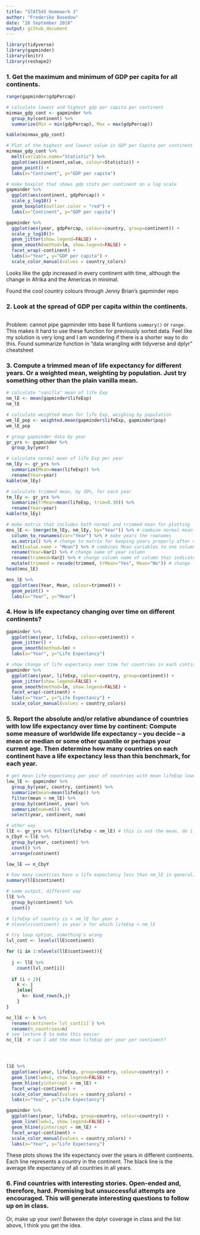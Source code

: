 ```yaml
---
title: "STAT545 Homework 3"
author: "Frederike Basedow"
date: "26 September 2018"
output: github_document
---
```


```r
library(tidyverse)
library(gapminder)
library(knitr)
library(reshape2)
```

### 1. Get the maximum and minimum of GDP per capita for all continents.

```r
range(gapminder$gdpPercap)

# calculate lowest and highest gdp per capita per continent
minmax_gdp_cont <- gapminder %>% 
  group_by(continent) %>% 
  summarize(Min = min(gdpPercap), Max = max(gdpPercap))

kable(minmax_gdp_cont)

# Plot of the highest and lowest value in GDP per Capita per continent
minmax_gdp_cont %>% 
  melt(variable.name="Statistic") %>% 
  ggplot(aes(continent,value, colour=Statistic)) + 
  geom_point() +
  labs(x="Continent", y="GDP per capita")

# make boxplot that shows gdp stats per continent on a log scale
gapminder %>%  
  ggplot(aes(continent, gdpPercap)) +
  scale_y_log10() +
  geom_boxplot(outlier.color = "red") +
  labs(x="Continent", y="GDP per capita")

gapminder %>% 
  ggplot(aes(year, gdpPercap, colour=country, group=continent)) +
  scale_y_log10()+
  geom_jitter(show.legend=FALSE) +
  geom_smooth(method=lm, show.legend=FALSE) +
  facet_wrap(~continent) +
  labs(x="Year", y="GDP per capita") +
  scale_color_manual(values = country_colors)

```

Looks like the gdp increased in every continent with time, although the change in Afrika and the Americas in minimal.

Found the cool country colours through Jenny Brian's gapminder repo


### 2. Look at the spread of GDP per capita within the continents.

```r

```

Problem: cannot pipe gapminder into base R funtions `summary()` or `range`. This makes it hard to use these function for previously sorted data. Feel like my solution is very long and I am wondering if there is a shorter way to do this. Found summarize function in "data wrangling with tidyverse and dplyr" cheatsheet


### 3. Compute a trimmed mean of life expectancy for different years. Or a weighted mean, weighting by population. Just try something other than the plain vanilla mean.

```r
# calculate "vanilla" mean of life Exp
nm_lE <- mean(gapminder$lifeExp)
nm_lE

# calculate weighted mean for life Exp, weighing by population
wm_lE_pop <- weighted.mean(gapminder$lifeExp, gapminder$pop)
wm_lE_pop

# group gapminder data by year
gr_yrs <- gapminder %>% 
  group_by(year)

# calculate normal mean of life Exp per year
nm_lEy <- gr_yrs %>% 
  summarize(Mean=mean(lifeExp)) %>% 
  rename(Year=year)
kable(nm_lEy)

# calculate trimmed mean, by 30%, for each year
tm_lEy <- gr_yrs %>% 
  summarize(trMean=mean(lifeExp, trim=0.30)) %>% 
  rename(Year=year)
kable(tm_lEy)

# make matrix that includes both normal and trimmed mean for plotting
mns_lE <- (merge(tm_lEy, nm_lEy, by="Year")) %>% # combine normal mean and trimmed mean data
  column_to_rownames(var="Year") %>% # make years the rownames
  as.matrix() %>% # change to matrix for keeping years properly after melting
  melt(value.name = "Mean") %>% # combines Mean variables to one column with values and one column with respective labels
  rename(Year=Var1) %>% # change name of year column
  rename(trimmed=Var2) %>% # change column name of column that indicates if mean has bene trimmed
  mutate(trimmed = recode(trimmed, trMean="Yes", Mean="No")) # change level names of trimmed variable
head(mns_lE)

mns_lE %>% 
  ggplot(aes(Year, Mean, colour=trimmed)) +
  geom_point() +
  labs(x="Year", y="Mean")


```


### 4. How is life expectancy changing over time on different continents?

```r
gapminder %>% 
  ggplot(aes(year, lifeExp, colour=continent)) +
  geom_jitter() +
  geom_smooth(method=lm) +
  labs(x="Year", y="Life Expectancy") 

# show change of life expectancy over time for countries in each continent
gapminder %>% 
  ggplot(aes(year, lifeExp, colour=country, group=continent)) +
  geom_jitter(show.legend=FALSE) +
  geom_smooth(method=lm, show.legend=FALSE) +
  facet_wrap(~continent) +
  labs(x="Year", y="Life Expectancy") +
  scale_color_manual(values = country_colors)
```

### 5. Report the absolute and/or relative abundance of countries with low life expectancy over time by continent: Compute some measure of worldwide life expectancy – you decide – a mean or median or some other quantile or perhaps your current age. Then determine how many countries on each continent have a life expectancy less than this benchmark, for each year.

```r
# get mean life expectancy per year of countries with mean lifeExp lower than normal mean 
low_lE <- gapminder %>% 
  group_by(year, country, continent) %>% 
  summarize(mean=mean(lifeExp)) %>% 
  filter(mean < nm_lE) %>% 
  group_by(continent, year) %>% 
  summarize(num=n()) %>% 
  select(year, continent, num)

# other way
llE <- gr_yrs %>% filter(lifeExp < nm_lE) # this is not the mean, do i need the mean?
n_CbyY <-llE %>% 
  group_by(year, continent) %>% 
  count() %>% 
  arrange(continent)

low_lE == n_CbyY

# how many countries have a life expectancy less than nm_lE in general, not per year
summary(llE$continent) 

# same output, different way
llE %>% 
  group_by(continent) %>% 
  count()
```

```r
# lifeExp of country is < nm_lE for year x
# nlevels(continent) in year x for which lifeExp < nm_lE

# try loop option, something's wrong
lvl_cont <- levels(llE$continent)

for (i in 1:nlevels(llE$continent)){
  
  j <- llE %>%  
    count(lvl_cont[i]) 
  
  if (i < 2){
    k <- j
    }else{
      k<- bind_rows(k,j)  
    }
}

nc_llE <- k %>% 
  rename(continent=`lvl_cont[i]`) %>% 
  rename(n_countries=n)
# see lecture 8 to make this easier
nc_llE  # can I add the mean lifeExp per year per continent?




llE %>% 
  ggplot(aes(year, lifeExp, group=country, colour=country)) +
  geom_line(lwd=1, show.legend=FALSE) +
  geom_hline(yintercept = nm_lE) +
  facet_wrap(~continent) +
  scale_color_manual(values = country_colors) +
  labs(x="Year", y="Life Expectancy")

gapminder %>% 
  ggplot(aes(year, lifeExp, group=country, colour=country)) +
  geom_line(lwd=1, show.legend=FALSE) +
  geom_hline(yintercept = nm_lE) +
  facet_wrap(~continent) +
  scale_color_manual(values = country_colors) +
  labs(x="Year", y="Life Expectancy")
```

These plots shows the life expectancy over the years in different continents. Each line represents a country in the continent. The black line is the average life expectancy of all countries in all years.

### 6. Find countries with interesting stories. Open-ended and, therefore, hard. Promising but unsuccessful attempts are encouraged. This will generate interesting questions to follow up on in class.

Or, make up your own! Between the dplyr coverage in class and the list above, I think you get the idea.